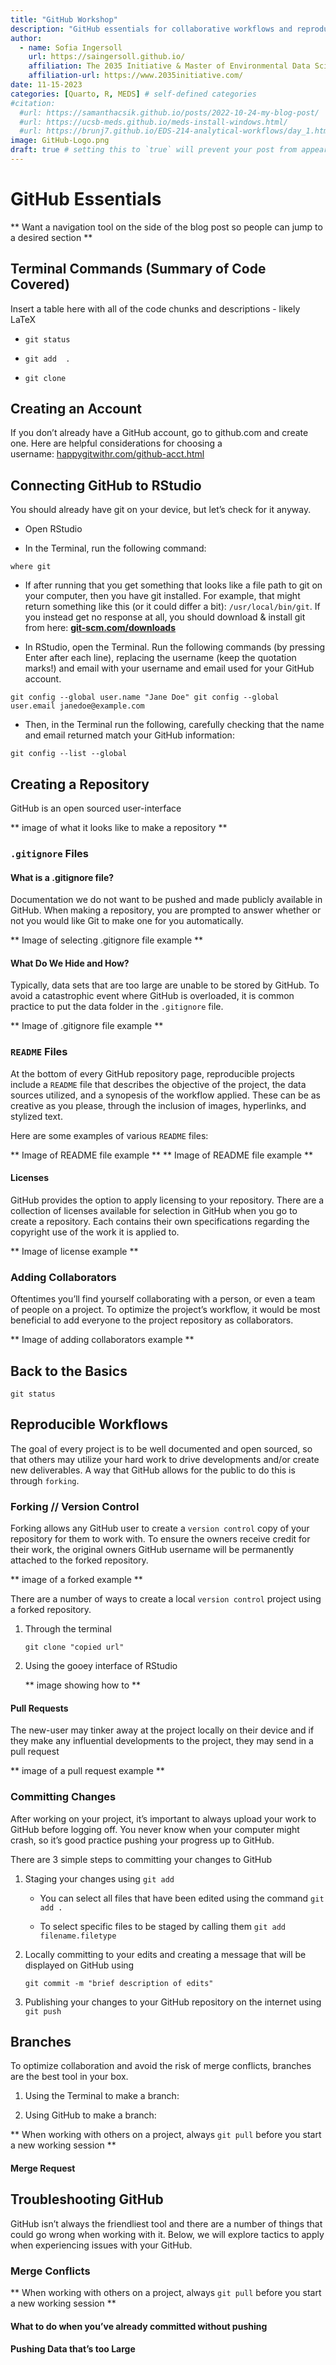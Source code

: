 ```yaml
---
title: "GitHub Workshop"
description: "GitHub essentials for collaborative workflows and reproducible open sourced projects."
author:
  - name: Sofia Ingersoll
    url: https://saingersoll.github.io/
    affiliation: The 2035 Initiative & Master of Environmental Data Science Program @ The Bren School (UCSB) 
    affiliation-url: https://www.2035initiative.com/
date: 11-15-2023
categories: [Quarto, R, MEDS] # self-defined categories
#citation: 
  #url: https://samanthacsik.github.io/posts/2022-10-24-my-blog-post/ 
  #url: https://ucsb-meds.github.io/meds-install-windows.html/
  #url: https://brunj7.github.io/EDS-214-analytical-workflows/day_1.html/
image: GitHub-Logo.png
draft: true # setting this to `true` will prevent your post from appearing on your listing page until you're ready!
---
```


# GitHub Essentials

\*\* Want a navigation tool on the side of the blog post so people can jump to a desired section \*\*

## Terminal Commands (Summary of Code Covered)

Insert a table here with all of the code chunks and descriptions - likely LaTeX

-   `git status`

-   `git add  .`

-   `git clone`

## Creating an Account

If you don't already have a GitHub account, go to github.com and create one. Here are helpful considerations for choosing a username: [happygitwithr.com/github-acct.html](https://happygitwithr.com/github-acct.html)

## Connecting GitHub to RStudio

You should already have git on your device, but let's check for it anyway.

-   Open RStudio

-   In the Terminal, run the following command:

```         
where git
```

-   If after running that you get something that looks like a file path to git on your computer, then you have git installed. For example, that might return something like this (or it could differ a bit): `/usr/local/bin/git`. If you instead get no response at all, you should download & install git from here: [**git-scm.com/downloads**](https://git-scm.com/downloads)

<!-- -->

-   In RStudio, open the Terminal. Run the following commands (by pressing Enter after each line), replacing the username (keep the quotation marks!) and email with your username and email used for your GitHub account.

```         
git config --global user.name "Jane Doe" git config --global user.email janedoe@example.com
```

-   Then, in the Terminal run the following, carefully checking that the name and email returned match your GitHub information:

```         
git config --list --global
```

## Creating a Repository

GitHub is an open sourced user-interface

\*\* image of what it looks like to make a repository \*\*

### `.gitignore` Files

#### What is a .gitignore file?

Documentation we do not want to be pushed and made publicly available in GitHub. When making a repository, you are prompted to answer whether or not you would like Git to make one for you automatically.

\*\* Image of selecting .gitignore file example \*\*

#### What Do We Hide and How?

Typically, data sets that are too large are unable to be stored by GitHub. To avoid a catastrophic event where GitHub is overloaded, it is common practice to put the data folder in the `.gitignore` file.

\*\* Image of .gitignore file example \*\*

### `README` Files

At the bottom of every GitHub repository page, reproducible projects include a `README` file that describes the objective of the project, the data sources utilized, and a synopesis of the workflow applied. These can be as creative as you please, through the inclusion of images, hyperlinks, and stylized text.

Here are some examples of various `README` files:

\*\* Image of README file example \*\* \*\* Image of README file example \*\*

#### Licenses

GitHub provides the option to apply licensing to your repository. There are a collection of licenses available for selection in GitHub when you go to create a repository. Each contains their own specifications regarding the copyright use of the work it is applied to.

\*\* Image of license example \*\*

### Adding Collaborators

Oftentimes you'll find yourself collaborating with a person, or even a team of people on a project. To optimize the project's workflow, it would be most beneficial to add everyone to the project repository as collaborators.

\*\* Image of adding collaborators example \*\*

## Back to the Basics

`git status`

## Reproducible Workflows

The goal of every project is to be well documented and open sourced, so that others may utilize your hard work to drive developments and/or create new deliverables. A way that GitHub allows for the public to do this is through `forking`.

### Forking // Version Control

Forking allows any GitHub user to create a `version control` copy of your repository for them to work with. To ensure the owners receive credit for their work, the original owners GitHub username will be permanently attached to the forked repository.

\*\* image of a forked example \*\*

There are a number of ways to create a local `version control` project using a forked repository.

1.  Through the terminal

    `git clone "copied url"`

2.  Using the gooey interface of RStudio

    \*\* image showing how to \*\*

#### Pull Requests

The new-user may tinker away at the project locally on their device and if they make any influential developments to the project, they may send in a pull request

\*\* image of a pull request example \*\*

### Committing Changes

After working on your project, it's important to always upload your work to GitHub before logging off. You never know when your computer might crash, so it's good practice pushing your progress up to GitHub.

There are 3 simple steps to committing your changes to GitHub

1.  Staging your changes using `git add`

    -   You can select all files that have been edited using the command `git add .`

    -   To select specific files to be staged by calling them `git add filename.filetype`

2.  Locally committing to your edits and creating a message that will be displayed on GitHub using

    `git commit -m "brief description of edits"`

3.  Publishing your changes to your GitHub repository on the internet using `git push`

## Branches

To optimize collaboration and avoid the risk of merge conflicts, branches are the best tool in your box.

1.  Using the Terminal to make a branch:

2.  Using GitHub to make a branch:

\*\* When working with others on a project, always `git pull` before you start a new working session \*\*

#### Merge Request

## Troubleshooting GitHub

GitHub isn't always the friendliest tool and there are a number of things that could go wrong when working with it. Below, we will explore tactics to apply when experiencing issues with your GitHub.

### Merge Conflicts

\*\* When working with others on a project, always `git pull` before you start a new working session \*\*

#### What to do when you've already committed without pushing

#### Pushing Data that's too Large

#### 
